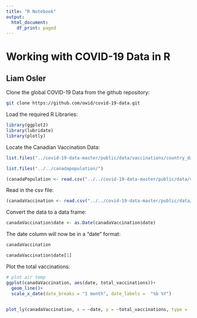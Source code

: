 ---
title: "R Notebook"
output:
  html_document:
    df_print: paged
---


# Working with COVID-19 Data in R
## Liam Osler 

Clone the global COVID-19 Data from the github repository:

```{bash, eval = FALSE}
git clone https://github.com/owid/covid-19-data.git
```
Load the required R Libraries:
```{r}
library(ggplot2)
library(lubridate)
library(plotly)
```


Locate the Canadian Vaccination Data:
```{r}
list.files("../covid-19-data-master/public/data/vaccinations/country_data/")[35]
```

```{r}
list.files("../../canadapopulation/")
```

```{r}
(canadaPopulation <- read.csv("../../covid-19-data-master/public/data/vaccinations/country_data/Canada.csv"))

```


Read in the csv file:
```{r}
(canadaVaccination <- read.csv("../../covid-19-data-master/public/data/vaccinations/country_data/Canada.csv"))
```
Convert the data to a data frame:
```{r}
canadaVaccination$date <- as.Date(canadaVaccination$date)
```

The date column will now be in a "date" format:

```{r}
canadaVaccination
```

```{r}
canadaVaccination$date[1]
```


Plot the total vaccinations:
```{r}
# plot air temp
ggplot(canadaVaccination, aes(date, total_vaccinations))+
  geom_line()+
  scale_x_date(date_breaks = "1 month", date_labels =  "%b %Y") 
          
```

```{r}
plot_ly(canadaVaccination, x = ~date, y = ~total_vaccinations, type = 'scatter', mode = 'lines')
```


